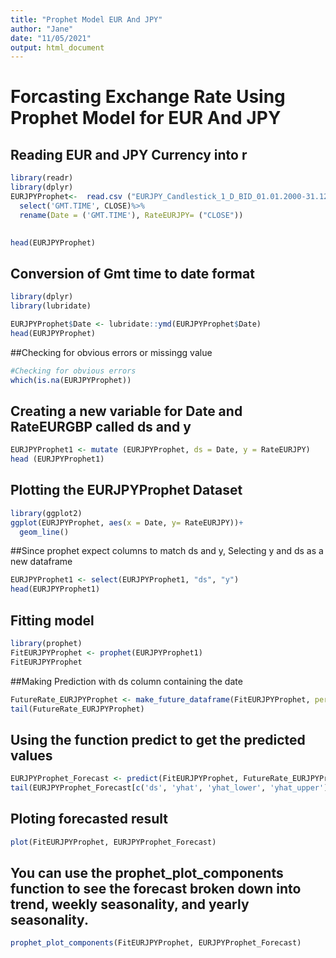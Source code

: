 ```yaml
---
title: "Prophet Model EUR And JPY"
author: "Jane"
date: "11/05/2021"
output: html_document
---
```






# Forcasting Exchange Rate Using Prophet Model for EUR And JPY
## Reading EUR and JPY Currency into r


```r
library(readr)
library(dplyr)
EURJPYProphet<-  read.csv ("EURJPY_Candlestick_1_D_BID_01.01.2000-31.12.2020.csv")%>%
  select('GMT.TIME', CLOSE)%>%
  rename(Date = ('GMT.TIME'), RateEURJPY= ("CLOSE"))

  
head(EURJPYProphet)
```

## Conversion of Gmt time to date format
```r
library(dplyr)
library(lubridate)

EURJPYProphet$Date <- lubridate::ymd(EURJPYProphet$Date)
head(EURJPYProphet)

```



##Checking for obvious errors or missingg value
```r
#Checking for obvious errors
which(is.na(EURJPYProphet))

```


## Creating a new variable for Date and RateEURGBP called ds and y

```r
EURJPYProphet1 <- mutate (EURJPYProphet, ds = Date, y = RateEURJPY)
head (EURJPYProphet1)

```

## Plotting the EURJPYProphet Dataset


```r
library(ggplot2)
ggplot(EURJPYProphet, aes(x = Date, y= RateEURJPY))+
  geom_line()
```

##Since prophet expect columns to match ds and y, Selecting y and ds as a new dataframe

```r
EURJPYProphet1 <- select(EURJPYProphet1, "ds", "y")
head(EURJPYProphet1)
```



## Fitting model

```r
library(prophet)
FitEURJPYProphet <- prophet(EURJPYProphet1)
FitEURJPYProphet
```

##Making Prediction with ds column containing the date

```r
FutureRate_EURJPYProphet <- make_future_dataframe(FitEURJPYProphet, periods = 100)
tail(FutureRate_EURJPYProphet)
```


## Using the function predict to get the predicted values 


```r
EURJPYProphet_Forecast <- predict(FitEURJPYProphet, FutureRate_EURJPYProphet)
tail(EURJPYProphet_Forecast[c('ds', 'yhat', 'yhat_lower', 'yhat_upper')], 100)

```



## Ploting forecasted result

```r
plot(FitEURJPYProphet, EURJPYProphet_Forecast)

```

## You can use the prophet_plot_components function to see the forecast broken down into trend, weekly seasonality, and yearly seasonality.


```r

prophet_plot_components(FitEURJPYProphet, EURJPYProphet_Forecast)

```










